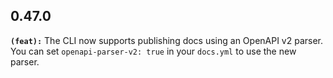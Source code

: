 ## 0.47.0
**`(feat):`** The CLI now supports publishing docs using an OpenAPI v2 parser. You can set `openapi-parser-v2: true`
in your `docs.yml` to use the new parser.


